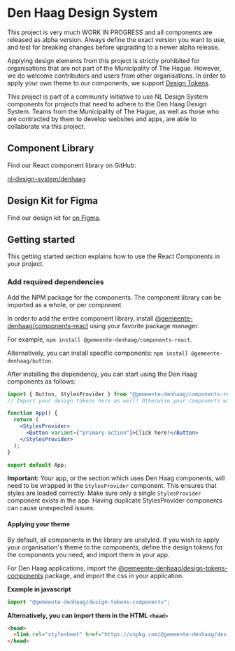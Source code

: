 
<Meta title="Den Haag/Introduction" />

# Den Haag Design System

This project is very much WORK IN PROGRESS and all components are released as alpha version. Always define the exact version you want to use, and test for breaking changes before upgrading to a newer alpha release.

Applying design elements from this project is strictly prohibited for organisations that are not part of the Municipality of The Hague. However, we do welcome contributors and users from other organisations. In order to apply your own theme to our components, we support [Design Tokens](?path=/docs/den-haag-design-tokens--page).

This project is part of a community initiative to use NL Design System components for projects that need to adhere to the Den Haag Design System.
Teams from the Municipality of The Hague, as well as those who are contracted by them to develop websites and apps, are able to collaborate via this project.

## Component Library

Find our React component library on GitHub:

[nl-design-system/denhaag](https://github.com/nl-design-system/denhaag)

## Design Kit for Figma

Find our design kit for [on Figma](https://www.figma.com/file/JpoY3waVoQGlLQzQXTL9nn/).

## Getting started

This getting started section explains how to use the React Components in your project.

### Add required dependencies

Add the NPM package for the components. The component library can be imported as a whole, or per component.

In order to add the entire component library, install [@gemeente-denhaag/components-react](https://www.npmjs.com/package/@gemeente-denhaag/components-react) using your favorite package manager.

For example, `npm install @gemeente-denhaag/components-react`.

Alternatively, you can install specific components: `npm install @gemeente-denhaag/button`.

After installing the dependency, you can start using the Den Haag components as follows:

```jsx
import { Button, StylesProvider } from "@gemeente-denhaag/components-react";
// Import your design tokens here as well! Otherwise your components will be unstyled :(

function App() {
  return (
    <StylesProvider>
      <Button variant={"primary-action"}>Click here!</Button>
    </StylesProvider>
  );
}

export default App;
```

**Important:** Your app, or the section which uses Den Haag components, will need to be wrapped in the `StylesProvider` component. This ensures that styles are loaded correctly. Make sure only a single `StylesProvider` component exists in the app. Having duplicate StylesProvider components can cause unexpected issues.

#### Applying your theme

By default, all components in the library are unstyled.
If you wish to apply your organisation's theme to the components, define the design tokens for the components you need, and import them in your app.

For Den Haag applications, import the [@gemeente-denhaag/design-tokens-components](https://www.npmjs.com/package/@gemeente-denhaag/design-tokens-components) package, and import the css in your application.

**Example in javascript**

```jsx
import "@gemeente-denhaag/design-tokens-components";
```

**Alternatively, you can import them in the HTML `<head>`**

```html
<head>
  <link rel="stylesheet" href="https://unpkg.com/@gemeente-denhaag/design-tokens-components/dist/theme/index.css" />
</head>
```
